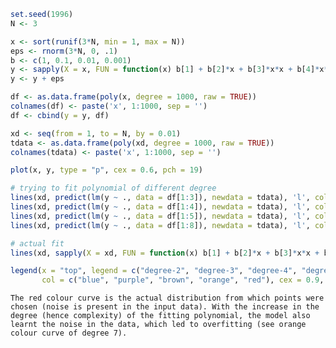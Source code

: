 ```r
set.seed(1996)
N <- 3
```

```R
x <- sort(runif(3*N, min = 1, max = N))
eps <- rnorm(3*N, 0, .1)
b <- c(1, 0.1, 0.01, 0.001)
y <- sapply(X = x, FUN = function(x) b[1] + b[2]*x + b[3]*x*x + b[4]*x*x*x)
y <- y + eps
```

```R
df <- as.data.frame(poly(x, degree = 1000, raw = TRUE))
colnames(df) <- paste('x', 1:1000, sep = '')
df <- cbind(y = y, df)

xd <- seq(from = 1, to = N, by = 0.01)
tdata <- as.data.frame(poly(xd, degree = 1000, raw = TRUE))
colnames(tdata) <- paste('x', 1:1000, sep = '')
```

```R
plot(x, y, type = "p", cex = 0.6, pch = 19)

# trying to fit polynomial of different degree
lines(xd, predict(lm(y ~ ., data = df[1:3]), newdata = tdata), 'l', col = "blue")
lines(xd, predict(lm(y ~ ., data = df[1:4]), newdata = tdata), 'l', col = "purple")
lines(xd, predict(lm(y ~ ., data = df[1:5]), newdata = tdata), 'l', col = "brown")
lines(xd, predict(lm(y ~ ., data = df[1:8]), newdata = tdata), 'l', col = "orange")

# actual fit
lines(xd, sapply(X = xd, FUN = function(x) b[1] + b[2]*x + b[3]*x*x + b[4]*x*x*x), 'l', col = "red")

legend(x = "top", legend = c("degree-2", "degree-3", "degree-4", "degree-7", "actual distribution"), 
       col = c("blue", "purple", "brown", "orange", "red"), cex = 0.9, pch = 19)
```
```
The red colour curve is the actual distribution from which points were chosen (noise is present in the input data). With the increase in the degree (hence complexity) of the fitting polynomial, the model also learnt the noise in the data, which led to overfitting (see orange colour curve of degree 7).
```
